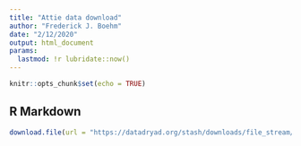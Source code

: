 ```yaml
---
title: "Attie data download"
author: "Frederick J. Boehm"
date: "2/12/2020"
output: html_document
params:
  lastmod: !r lubridate::now()
---
```


```r
knitr::opts_chunk$set(echo = TRUE)
```

## R Markdown

```r
download.file(url = "https://datadryad.org/stash/downloads/file_stream/63306", destfile = "../data/raw_data/attie.RData")
```

